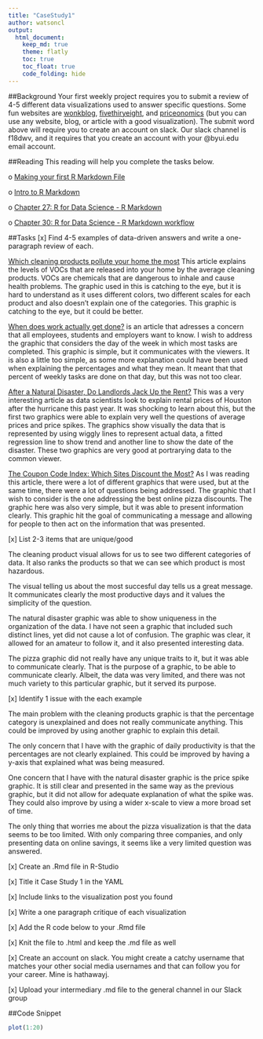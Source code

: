 ```yaml
---
title: "CaseStudy1"
author: watsoncl 
output: 
  html_document:
    keep_md: true
    theme: flatly
    toc: true
    toc_float: true
    code_folding: hide
---
```


##Background
Your first weekly project requires you to submit a review of 4-5 different data visualizations used to answer specific questions. Some fun websites are [wonkblog](https://www.washingtonpost.com/news/wonk/?utm_term=.8eddb2e87599), [fivethiryeight](http://fivethirtyeight.com/), and [priceonomics](https://priceonomics.com/) (but you can use any website, blog, or article with a good visualization).
The submit word above will require you to create an account on slack. Our slack channel is f18dwv, and it requires that you create an account with your @byui.edu email account.

##Reading
This reading will help you complete the tasks below.

o [Making your first R Markdown File](https://byuistats.github.io/M335/rmarkdown_help.html)

o [Intro to R Markdown](http://rmarkdown.rstudio.com/articles_intro.html)

o [Chapter 27: R for Data Science - R Markdown](http://r4ds.had.co.nz/r-markdown.html)

o [Chapter 30: R for Data Science - R Markdown workflow](http://r4ds.had.co.nz/r-markdown-workflow.html)


##Tasks
[x] Find 4-5 examples of data-driven answers and write a one-paragraph review of each. 

[Which cleaning products pollute your home the most](https://priceonomics.com/which-cleaning-products-pollute-your-home-the-most/) This article explains the levels of VOCs that are released into your home by the average cleaning products. VOCs are chemicals that are dangerous to inhale and cause health problems. The graphic used in this is catching to the eye, but it is hard to understand as it uses different colors, two different scales for each product and also doesn't explain one of the categories. This graphic is catching to the eye, but it could be better.

[When does work actually get done?](https://priceonomics.com/when-does-work-actually-get-done/) is an article that adresses a concern that all employees, students and employers want to know. I wish to address the graphic that considers the day of the week in which most tasks are completed. This graphic is simple, but it communicates with the viewers. It is also a little too simple, as some more explanation could have been used when explaining the percentages and what they mean. It meant that that percent of weekly tasks are done on that day, but this was not too clear.

[After a Natural Disaster, Do Landlords Jack Up the Rent?](https://priceonomics.com/after-a-natural-disaster-do-landlords-jack-up-the/) This was a very interesting article as data scientists look to explain rental prices of Houston after the hurricane this past year. It was shocking to learn about this, but the first two graphics were able to explain very well the questions of average prices and price spikes. The graphics show visually the data that is represented by using wiggly lines to represent actual data, a fitted regression line to show trend and another line to show the date of the disaster. These two graphics are very good at portrarying data to the common viewer.

[The Coupon Code Index: Which Sites Discount the Most?](https://priceonomics.com/the-coupon-code-index-which-sites-discount-the/) As I was reading this article, there were a lot of different graphics that were used, but at the same time, there were a lot of questions being addressed. The graphic that I wish to consider is the one addressing the best online pizza discounts. The graphic here was also very simple, but it was able to present information clearly. This graphic hit the goal of communicating a message and allowing for people to then act on the information that was presented.

[x] List 2-3 items that are unique/good

The cleaning product visual allows for us to see two different categories of data. It also ranks the products so that we can see which product is most hazardous. 

The visual telling us about the most succesful day tells us a great message. It communicates clearly the most productive days and it values the simplicity of the question.

The natural disaster graphic was able to show uniqueness in the organization of the data. I have not seen a graphic that included such distinct lines, yet did not cause a lot of confusion. The graphic was clear, it allowed for an amateur to follow it, and it also presented interesting data.

The pizza graphic did not really have any unique traits to it, but it was able to communicate clearly. That is the purpose of a graphic, to be able to communicate clearly. Albeit, the data was very limited, and there was not much variety to this particular graphic, but it served its purpose.

[x] Identify 1 issue with the each example

The main problem with the cleaning products graphic is that the percentage category is unexplained and does not really communicate anything. This could be improved by using another graphic to explain this detail.

The only concern that I have with the graphic of daily productivity is that the percentages are not clearly explained. This could be improved by having a y-axis that explained what was being measured.

One concern that I have with the natural disaster graphic is the price spike graphic. It is still clear and presented in the same way as the previous graphic, but it did not allow for adequate explanation of what the spike was. They could also improve by using a wider x-scale to view a more broad set of time.

The only thing that worries me about the pizza visualization is that the data seems to be too limited. With only comparing three companies, and only presenting data on online savings, it seems like a very limited question was answered.

[x] Create an .Rmd file in R-Studio 

[x] Title it Case Study 1 in the YAML

[x] Include links to the visualization post you found

[x] Write a one paragraph critique of each visualization

[x] Add the R code below to your .Rmd file

[x] Knit the file to .html and keep the .md file as well

[x] Create an account on slack. You might create a catchy username that matches your other social media usernames and that can follow you for your career. Mine is hathawayj. 

[x] Upload your intermediary .md file to the general channel in our Slack group

##Code Snippet
```r
plot(1:20)
```
